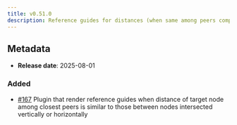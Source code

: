 ```yaml
---
title: v0.51.0
description: Reference guides for distances (when same among peers compared to target next peers).
---
```


## Metadata

- **Release date**: 2025-08-01

### Added

- [#167](https://github.com/InditexTech/weavejs/issues/167) Plugin that render reference guides when distance of target node among closest peers is similar to those between nodes intersected vertically or horizontally
